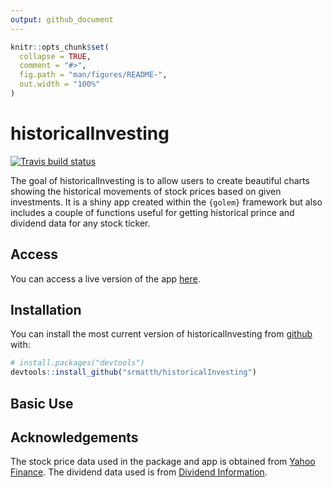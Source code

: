 ```yaml
---
output: github_document
---
```


<!-- README.md is generated from README.Rmd. Please edit that file -->

```r
knitr::opts_chunk$set(
  collapse = TRUE,
  comment = "#>",
  fig.path = "man/figures/README-",
  out.width = "100%"
)
```

# historicalInvesting

<!-- badges: start -->
[![Travis build status](https://travis-ci.com/srmatth/historicalInvesting.svg?branch=master)](https://travis-ci.com/srmatth/historicalInvesting)
<!-- badges: end -->

The goal of historicalInvesting is to allow users to create beautiful charts showing the historical movements of stock prices based on given investments.
It is a shiny app created within the `{golem}` framework but also includes a couple of functions useful for getting historical prince and dividend data for any stock ticker.

## Access

You can access a live version of the app [here](https://spencermatthews.shinyapps.io/historicalInvesting/).

## Installation

You can install the most current version of historicalInvesting from [github](https://github.com/srmatth/historicalInvesting) with:

``` r
# install.packages("devtools")
devtools::install_github("srmatth/historicalInvesting")
```

## Basic Use



## Acknowledgements

The stock price data used in the package and app is obtained from [Yahoo Finance](https://finance.yahoo.com/).
The dividend data used is from [Dividend Information](https://www.dividendinformation.com/).


